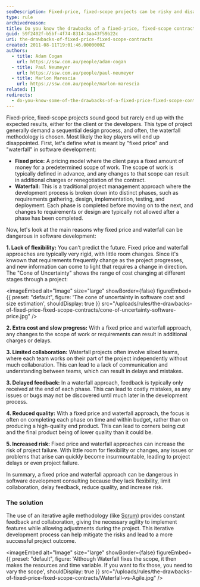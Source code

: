```yaml
---
seoDescription: Fixed-price, fixed-scope projects can be risky and disappointing, lacking flexibility, collaboration, and quality, leading to project delays or failure.
type: rule
archivedreason:
title: Do you know the drawbacks of a fixed-price, fixed-scope contract?
guid: 59f2402f-b5bf-4f74-8314-3aa43f59b22c
uri: the-drawbacks-of-fixed-price-fixed-scope-contracts
created: 2011-08-11T19:01:46.0000000Z
authors:
  - title: Adam Cogan
    url: https://ssw.com.au/people/adam-cogan
  - title: Paul Neumeyer
    url: https://ssw.com.au/people/paul-neumeyer
  - title: Marlon Marescia
    url: https://ssw.com.au/people/marlon-marescia
related: []
redirects:
  - do-you-know-some-of-the-drawbacks-of-a-fixed-price-fixed-scope-contract
---
```


Fixed-price, fixed-scope projects sound good but rarely end up with the expected results, either for the client or the developers. This type of project generally demand a sequential design process, and often, the waterfall methodology is chosen. Most likely the key players will end up disappointed.
First, let's define what is meant by "fixed price" and "waterfall" in software development:

* **Fixed price:** A pricing model where the client pays a fixed amount of money for a predetermined scope of work. The scope of work is typically defined in advance, and any changes to that scope can result in additional charges or renegotiation of the contract.
* **Waterfall:** This is a traditional project management approach where the development process is broken down into distinct phases, such as requirements gathering, design, implementation, testing, and deployment. Each phase is completed before moving on to the next, and changes to requirements or design are typically not allowed after a phase has been completed.

Now, let's look at the main reasons why fixed price and waterfall can be dangerous in software development:

**1. Lack of flexibility:** You can’t predict the future. Fixed price and waterfall approaches are typically very rigid, with little room changes. Since it's knwown that requirements frequently change as the project progresses, and new information can come to light that requires a change in direction. The "Cone of Uncertainty" shows the range of cost changing at different stages through a project:


<imageEmbed
  alt="Image"
  size="large"
  showBorder={false}
  figureEmbed={{
    preset: "default",
    figure: 'The cone of uncertainty in software cost and size estimation',
    shouldDisplay: true
  }}
  src="/uploads/rules/the-drawbacks-of-fixed-price-fixed-scope-contracts/cone-of-uncertainty-software-price.jpg"
/>

**2. Extra cost and slow progress:** With a fixed price and waterfall approach, any changes to the scope of work or requirements can result in additional charges or delays.

**3. Limited collaboration:** Waterfall projects often involve siloed teams, where each team works on their part of the project independently without much collaboration. This can lead to a lack of communication and understanding between teams, which can result in delays and mistakes.

**3. Delayed feedback:** In a waterfall approach, feedback is typically only received at the end of each phase. This can lead to costly mistakes, as any issues or bugs may not be discovered until much later in the development process.

**4. Reduced quality:** With a fixed price and waterfall approach, the focus is often on completing each phase on time and within budget, rather than on producing a high-quality end product. This can lead to corners being cut and the final product being of lower quality than it could be.

**5. Increased risk:** Fixed price and waterfall approaches can increase the risk of project failure. With little room for flexibility or changes, any issues or problems that arise can quickly become insurmountable, leading to project delays or even project failure.

In summary, a fixed price and waterfall approach can be dangerous in software development consulting because they lack flexibility, limit collaboration, delay feedback, reduce quality, and increase risk.

### The solution

The use of an iterative agile methodology (like [Scrum](http://www.ssw.com.au/ssw/Consulting/Scrum.aspx)) provides constant feedback and collaboration, giving the necessary agility to implement features while allowing adjustments during the project. This iterative development process can help mitigate the risks and lead to a more successful project outcome.


<imageEmbed
  alt="Image"
  size="large"
  showBorder={false}
  figureEmbed={{
    preset: "default",
    figure: 'Although Waterfall fixes the scope, it then makes the resources and time variable. If you want to fix those, you need to vary the scope',
    shouldDisplay: true
  }}
  src="/uploads/rules/the-drawbacks-of-fixed-price-fixed-scope-contracts/Waterfall-vs-Agile.jpg"
/>